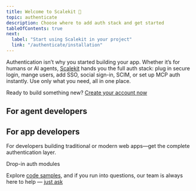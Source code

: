 ```yaml
---
title: Welcome to Scalekit 👋
topic: authenticate
description: Choose where to add auth stack and get started
tableOfContents: true
next:
  label: "Start using Scalekit in your project"
  link: "/authenticate/installation"
---
```



Authentication isn’t why you started building your app. Whether it’s for humans or AI agents, [Scalekit](https://scalekit.com) hands you the full auth stack: plug in secure login, mange users, add SSO, social sign-in, SCIM, or set up MCP auth instantly. Use only what you need, all in one place.

Ready to build something new? [Create your account now](https://app.scalekit.com)


## For agent developers

<CardGrid>
  <LinkCard
    title="MCP Auth"
    description="Set up agent identities quickly. AI agents can sign in and start working securely"
    href="/mcp/oauth"
  />
  <LinkCard
    title="Agent Actions"
    description="Give agents clear, safe ways to access tools. You choose their limits and tasks, they do the rest"
    href="/agent-actions/quickstart"
  />
</CardGrid>


## For app developers

For developers building traditional or modern web apps—get the complete authentication layer.

<LinkCard
    title="Full stack auth"
    description="Add secure login pages, user accounts, and safe session handling to your app. Get real authentication, strong protection, and only the people and agents you trust inside"
    href="/fsa/quickstart"
  />

<div class="my-6 flex items-center gap-3">
  <span class="h-px flex-1 bg-[var(--sl-color-gray-5)]" aria-hidden="true"></span>
  <span class="text-sm text-[var(--sl-color-gray-3)] uppercase">Drop-in auth modules</span>
  <span class="h-px flex-1 bg-[var(--sl-color-gray-5)]" aria-hidden="true"></span>
</div>

<CardGrid>
  <LinkCard
    title="Social logins"
    description="One button. Your users sign in with Google, Microsoft, GitHub, and more"
    href="/social-logins/quickstart"
  />
  <LinkCard
    title="Passwordless auth"
    description="Email a magic link or send a email OTP. Your users are in"
    href="/passwordless/quickstart"
  />
  <LinkCard
    title="Single Sign-on"
    description="Easily onboard enterprise customers with any login system. Supports SAML, OIDC"
    href="/sso/quickstart"
  />
  <LinkCard
    title="SCIM provisioning"
    description="Automate account changes automatically, so you don’t have to babysit user lists"
    href="/directory/scim/quickstart"
  />
</CardGrid>

Explore [code samples](/dev-kit/code-samples), and if you run into questions, our team is always here to help — [just ask](/support/contact-us)